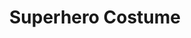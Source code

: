---
title: "Superhero Costume"
meta_title: "Superhero Costume craft"
description: "Craft de Superhero Costume"
rank: "a"
draft: false
name: "Superhero Costume"
recipe_img: "https://wiki.pokexgames.com/images/d/d6/Superhero_Costume.png"
level: 86
craft_time: 259200
result: 1
value_npc: 1
ingredients:
  - name: "Leather"
    quantity: 10
    item_img: "https://wiki.pokexgames.com/images/3/3d/Leather.png"
    value_npc: 1
  - name: "Sheep Wool"
    quantity: 400
    item_img: "https://wiki.pokexgames.com/images/f/fe/Sheep_Wool.png"
    value_npc: 1
  - name: "Thunder Stone"
    quantity: 2
    item_img: "https://wiki.pokexgames.com/images/d/d3/Thunder-stone.gif"
    value_npc: 1
  - name: "Raibolt Tapestry"
    quantity: 2
    item_img: "https://wiki.pokexgames.com/images/9/96/Raibolt_Tapestry.png"
    value_npc: 1
  - name: "Electric Tail"
    quantity: 5
    item_img: "https://wiki.pokexgames.com/images/1/15/Electric_Tail.png"
    value_npc: 1
  - name: "Refined Fashion Point"
    quantity: 12
    item_img: "https://wiki.pokexgames.com/images/6/69/Refined_Fashion_Point.png"
    value_npc: 1
---